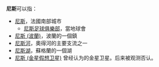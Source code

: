 '''尼斯'''可以指：
* [[尼斯|尼斯]]，法國南部城市
** [[尼斯足球俱樂部|尼斯足球俱樂部]]，當地球會
* [[尼斯_(波蘭)|尼斯 (波蘭)]]，波蘭的一個鎮
* [[尼斯河|尼斯河]]，奧得河的主要支流之一
* [[尼斯湖|尼斯湖]]，蘇格蘭的一個湖
* [[尼斯_(金星假想卫星)|尼斯 (金星假想卫星)]] 曾经认为的金星卫星。后来被观测否认。
{{disambig|L|Cat=二字译名消歧义}}